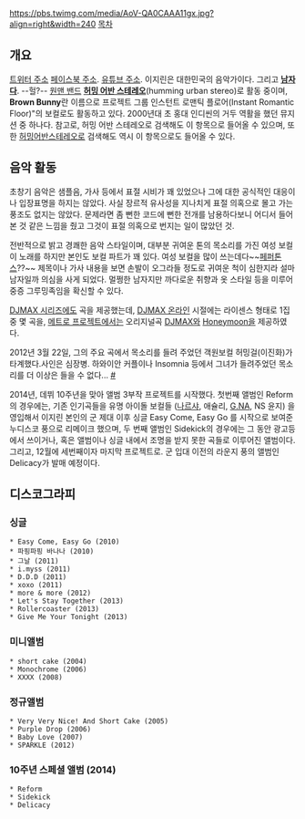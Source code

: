 https://pbs.twimg.com/media/AoV-QA0CAAA11gx.jpg?align=right&width=240
[[목차]]

== 개요 ==
[https://twitter.com/jeereenlee 트위터 주소] [https://www.facebook.com/hummingurbanstereo 페이스북 주소]. [https://www.youtube.com/user/inHummingUrbanStereo 유튜브 주소].
이지린은 대한민국의 음악가이다. 그리고 '''[[남자#s-1|남자]]다'''. --헐?--
[[원맨 밴드]] '''[[허밍 어반 스테레오]]'''(humming urban stereo)로 활동 중이며, '''Brown Bunny'''란 이름으로 프로젝트 그룹 인스턴트 로맨틱 플로어(Instant Romantic Floor)"의 보컬로도 활동하고 있다. 2000년대 초 홍대 인디씬의 거두 역활을 했던 뮤지션 중 하나다. 참고로, 허밍 어반 스테레오로 검색해도 이 항목으로 들어올 수 있으며, 또한 [[허밍어반스테레오]]로 검색해도 역시 이 항목으로도 들어올 수 있다.

== 음악 활동 ==
초창기 음악은 샘플음, 가사 등에서 표절 시비가 꽤 있었으나 그에 대한 공식적인 대응이나 입장표명을 하지는 않았다. 사실 장르적 유사성을 지나치게 표절 의혹으로 몰고 가는 풍조도 없지는 않았다. 문제라면 좀 뻔한 코드에 뻔한 전개를 남용하다보니 어디서 들어본 것 같은 느낌을 줬고 그것이 표절 의혹으로 번지는 일이 많았던 것.

전반적으로 밝고 경쾌한 음악 스타일이며, 대부분 귀여운 톤의 목소리를 가진 여성 보컬이 노래를 하지만 본인도 보컬 파트가 꽤 있다. 여성 보컬을 많이 쓰는데다~~[[페퍼톤스]]??~~ 제목이나 가사 내용을 보면 손발이 오그라들 정도로 귀여운 척이 심한지라 설마 남자일까 의심을 사게 되었다. 멀쩡한 남자지만 까다로운 취향과 옷 스타일 등을 미루어 중증 그루밍족임을 확신할 수 있다.

[[DJMAX 시리즈]]에도 곡을 제공했는데, [[DJMAX 온라인]] 시절에는 라이센스 형태로 1집 중 몇 곡을, [[메트로 프로젝트]]에서는 오리지널곡 [[DJMAX]]와 [[Honeymoon]]을 제공하였다.

2012년 3월 22일, 그의 주요 곡에서 목소리를 들려 주었던 객원보컬 허밍걸(이진화)가 타계했다.사인은 심장병. 하와이안 커플이나 Insomnia 등에서 그녀가 들려주었던 목소리를 더 이상은 들을 수 없다... [http://news.sportsseoul.com/read/entertain/1020447.htm #]

2014년, 데뷔 10주년을 맞아 앨범 3부작 프로젝트를 시작했다. 첫번째 앨범인 Reform의 경우에는, 기존 인기곡들을 유명 아이돌 보컬들 ([[나르샤]], 애슐리, [[G.NA]], NS 윤지) 을 영입해서 이지린 본인의 군 제대 이후 싱글 Easy Come, Easy Go 를 시작으로 보여준 누디스코 풍으로 리메이크 했으며, 두 번째 앨범인 Sidekick의 경우에는 그 동안 광고등에서 쓰이거나, 혹은 앨범이나 싱글 내에서 조명을 받지 못한 곡들로 이루어진 앨범이다. 그리고, 12월에 세번째이자 마지막 프로젝트로. 군 입대 이전의 라운지 풍의 앨범인 Delicacy가 발매 예정이다. 

== 디스코그라피 ==
=== 싱글 ===
 * Easy Come, Easy Go (2010)
 * 파핑파핑 바나나 (2010)
 * 그날 (2011)
 * i.myss (2011)
 * D.D.D (2011)
 * xoxo (2011)
 * more & more (2012)
 * Let's Stay Together (2013)
 * Rollercoaster (2013)
 * Give Me Your Tonight (2013)

=== 미니앨범 ===
 * short cake (2004)
 * Monochrome (2006)
 * XXXX (2008)

=== 정규앨범 ===
 * Very Very Nice! And Short Cake (2005)
 * Purple Drop (2006)
 * Baby Love (2007)
 * SPARKLE (2012)

=== 10주년 스페셜 앨범 (2014) ===

 * Reform 
 * Sidekick
 * Delicacy
